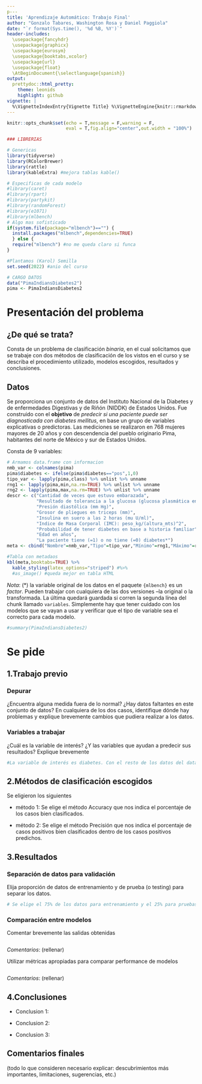 ```yaml
---
p---
title: 'Aprendizaje Automático: Trabajo Final'
author: "Gonzalo Tabares, Washington Rosa y Daniel Paggiola"
date: "`r format(Sys.time(), '%d %B, %Y')`"
header-includes:
  \usepackage{fancyhdr} 
  \usepackage{graphicx} 
  \usepackage{eurosym} 
  \usepackage{booktabs,xcolor}
  \usepackage{url}
  \usepackage{float}
  \AtBeginDocument{\selectlanguage{spanish}}
output:
  prettydoc::html_pretty:
    theme: leonids
    highlight: github    
vignette: |
  %\VignetteIndexEntry{Vignette Title} %\VignetteEngine{knitr::rmarkdown} %\VignetteEncoding{UTF-8}
---
```


```r
knitr::opts_chunk$set(echo = T,message = F,warning = F,
                      eval = T,fig.align="center",out.width = "100%")
```

```r

### LIBRERIAS

# Genericas
library(tidyverse)
library(RColorBrewer)
library(rattle)
library(kableExtra) #mejora tablas kable()

# Especificas de cada modelo
#library(caret)
#library(rpart)
#library(partykit)
#library(randomForest)
#library(e1071)
#library(mlbench)
# Algo mas sofisticado
if(system.file(package="mlbench")=="") {
  install.packages("mlbench",dependencies=TRUE)
  } else {
  require("mlbench") #no me queda claro si funca
}

#Plantamos (Karol) Semilla
set.seed(2022) #anio del curso

```

```r
# CARGO DATOS
data("PimaIndiansDiabetes2")
pima <- PimaIndiansDiabetes2
```

# Presentación del problema

## ¿De qué se trata?

Consta de un problema de clasificación *binaria*, en el cual solicitamos que se trabaje con dos métodos de clasificación de los vistos en el curso y se describa el procedimiento utilizado, modelos escogidos, resultados y conclusiones.

## Datos

Se proporciona un conjunto de datos del Instituto Nacional de la Diabetes y de enfermedades Digestivas y de Riñón (NIDDK) de Estados Unidos. Fue construido con el **objetivo** de *predecir si una paciente puede ser diagnosticada con diabetes mellitus*, en base un grupo de variables explicativas o predictoras. Las mediciones se realizaron en 768 mujeres mayores de 20 años y con descendencia del pueblo originario Pima, habitantes del norte de México y sur de Estados Unidos.

Consta de 9 variables:

```r
# Armamos data.frame con informacion
nmb_var <- colnames(pima)
pima$diabetes <- ifelse(pima$diabetes=="pos",1,0)
tipo_var <- lapply(pima,class) %>% unlist %>% unname
rng1 <- lapply(pima,min,na.rm=TRUE) %>% unlist %>% unname
rng2 <- lapply(pima,max,na.rm=TRUE) %>% unlist %>% unname
descr <- c("Cantidad de veces que estuvo embarazada",
           "Resultado de tolerancia a la glucosa (glucosa plasmática en ayunas)",
           "Presión diastólica (mm Hg)",
           "Grosor de pliegues en triceps (mm)",
           "Insulina en suero a las 2 horas (mu U/ml)",
           "Indice de Masa Corporal (IMC): peso_kg/(altura_mts)^2",
           "Probabilidad de tener diabetes en base a historia familiar",
           "Edad en años",
           "La paciente tiene (=1) o no tiene (=0) diabetes*")
meta <- cbind("Nombre"=nmb_var,"Tipo"=tipo_var,"Mínimo"=rng1,"Máximo"=rng2,"Descripción"=descr)

#Tabla con metadaos
kbl(meta,booktabs=TRUE) %>%
  kable_styling(latex_options="striped") #%>%
  #as_image() #queda mejor en tabla HTML

```

*Nota*: (\*) la variable original de los datos en el paquete `{mlbench}` es un *factor*. Pueden trabajar con cualquiera de las dos versiones --la original o la transformada. La última quedará guardada si corren la segunda línea del chunk llamado `variables`. Simplemente hay que tener cuidado con los modelos que se vayan a usar y verificar que el tipo de variable sea el correcto para cada modelo.

```r
#summary(PimaIndiansDiabetes2)
```

# Se pide

## 1.Trabajo previo

### Depurar

¿Encuentra alguna medida fuera de lo normal? ¿Hay datos faltantes en este conjunto de datos? En cualquiera de los dos casos, identifique dónde hay problemas y explique brevemente cambios que pudiera realizar a los datos.

### Variables a trabajar

¿Cuál es la variable de interés? ¿Y las variables que ayudan a predecir sus resultados? Explique brevemente

```r
#La variable de interés es diabetes. Con el resto de los datos del dataset se puede predecir si un paciente puede ser diagnosticado con diabetes mellitus.

```

<!-- Agregar tantos chunks R como sean necesarios: boton "+C" verde -->

## 2.Métodos de clasificación escogidos

Se eligieron los siguientes

-   método 1: Se elige el método Accuracy que nos indica el porcentaje de los casos bien clasificados.

-   método 2: Se elige el método Precisión que nos indica el porcentaje de casos positivos bien clasificados dentro de los casos positivos predichos.

## 3.Resultados

### Separación de datos para validación

Elija proporción de datos de entrenamiento y de prueba (o testing) para separar los datos.

```r
# Se elige el 75% de los datos para entrenamiento y el 25% para pruebas.
```

<!-- Se recomienda que la proporción de datos de entrenamiento supere al menos el 50% del total de datos -->

<!-- Agregar tantos chunks R como sean necesarios: boton "+C" verde -->

### Comparación entre modelos

Comentar brevemente las salidas obtenidas

```r

```

*Comentarios*: (rellenar)

Utilizar métricas apropiadas para comparar performance de modelos

```r

```

*Comentarios*: (rellenar)

## 4.Conclusiones

-   Conclusion 1:

-   Conclusion 2:

-   Conclusion 3:

## Comentarios finales

(todo lo que consideren necesario explicar: descubrimientos más importantes, limitaciones, sugerencias, etc.)
